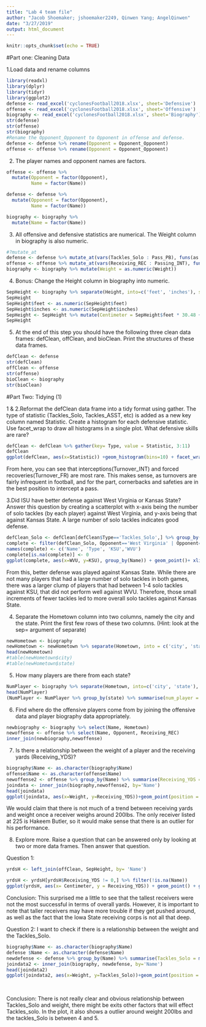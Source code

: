 ```yaml
---
title: "Lab 4 team file"
author: "Jacob Shoemaker; jshoemaker2249, Qinwen Yang; AngelQinwen"
date: "3/27/2019"
output: html_document
---
```


```r
knitr::opts_chunk$set(echo = TRUE)
```

#Part one: Cleaning Data

1.Load data and rename columns
```r
library(readxl)
library(dplyr)
library(tidyr)
library(ggplot2)
defense <- read_excel('cyclonesFootball2018.xlsx', sheet='Defensive')
offense <- read_excel('cyclonesFootball2018.xlsx', sheet='Offensive')
biography <- read_excel('cyclonesFootball2018.xlsx', sheet='Biography')
str(defense)
str(offense)
str(biography)
#Rename the Opponent_Opponent to Opponent in offense and defense.
defense <- defense %>% rename(Opponent = Opponent_Opponent)
offense <- offense %>% rename(Opponent = Opponent_Opponent)
```

2. The player names and opponent names are factors.
```r

offense <- offense %>%
  mutate(Opponent = factor(Opponent),
         Name = factor(Name))

defense <- defense %>%
  mutate(Opponent = factor(Opponent),
         Name = factor(Name))

biography <- biography %>%
  mutate(Name = factor(Name))
```

3. All offensive and defensive statistics are numerical. The Weight column in biography is also numeric.
```r
#?mutate_at
defense <- defense %>% mutate_at(vars(Tackles_Solo : Pass_PB), funs(as.numeric))
offense <- offense %>% mutate_at(vars(Receiving_REC : Passing_INT), funs(as.numeric))
biography <- biography %>% mutate(Weight = as.numeric(Weight))


```
4. Bonus: Change the Height column in biography into numeric. 
```r
SepHeight <- biography %>% separate(Height, into=c('feet', 'inches'), sep = "-")
SepHeight
SepHeight$feet <- as.numeric(SepHeight$feet)
SepHeight$inches <- as.numeric(SepHeight$inches)
SepHeight <- SepHeight %>% mutate(Centimeter = SepHeight$feet * 30.48 + SepHeight$inches * 2.54)
SepHeight
```

5. At the end of this step you should have the following three clean data frames: defClean, offClean, and bioClean. Print the structures of these data frames.
```r
defClean <- defense
str(defClean)
offClean <- offense
str(offense)
bioClean <- biography
str(bioClean)
```

#Part Two: Tidying (1)

1 & 2.Reformat the defClean data frame into a tidy format using gather. The type of statistic (Tackles_Solo, Tackles_ASST, etc) is added as a new key column named Statistic. Create a histogram for each defensive statistic. Use facet_wrap to draw all histograms in a single plot. What defensive skills are rare?
```r
defClean <- defClean %>% gather(key= Type, value = Statistic, 3:11)
defClean
ggplot(defClean, aes(x=Statistic)) +geom_histogram(bins=10) + facet_wrap(~Type) + ylab("Number of players")
```

From here, you can see that interceptions(Turnover_INT) and forced recoveries(Turnover_FR) are most rare. This makes sense, as turnovers are fairly infrequent in football, and for the part, cornerbacks and safeties are in the best position to intercept a pass.


3.Did ISU have better defense against West Virginia or Kansas State? Answer this question by creating a scatterplot with x-axis being the number of solo tackles (by each player) against West Virginia, and y-axis being that against Kansas State. A large number of solo tackles indicates good defense.
```r
defClean_Solo <- defClean[defClean$Type=='Tackles_Solo',] %>% group_by(Name)
complete <- filter(defClean_Solo, Opponent=='West Virginia' | Opponent=='Kansas State')%>% spread(key=Opponent, value=Statistic)
names(complete) <- c('Name', 'Type', 'KSU','WVU')
complete[is.na(complete)] <- 0
ggplot(complete, aes(x=WVU, y=KSU), group_by(Name)) + geom_point()+ xlim(c(0,5))+ylim(c(0,10)) +xlab("Tackles Against WVU") + ylab("Tackles Against KSU") + ggtitle("Solo Tackles Against Kansas State and West Virginia")

```


From this, better defense was played against Kansas State. While there are not many players that had a large number of solo tackles in both games, there was a larger clump of players that had between 1-4 solo tackles against KSU, that did not perform well against WVU. Therefore, those small increments of fewer tackles led to more overall solo tackles against Kansas State.


4. Separate the Hometown column into two columns, namely the city and the state. Print the first few rows of these two columns. (Hint: look at the sep= argument of separate)
```r
newHometown <- biography
newHometown <- newHometown %>% separate(Hometown, into = c('city', 'state'), sep=",") %>% select(city, state)
head(newHometown)
#table(newHometown$city)
#table(newHometown$state)
```

5. How many players are there from each state?
```r
NumPlayer <- biography %>% separate(Hometown, into=c('city', 'state'), sep = ",")  %>% select(Name, state)
head(NumPlayer)
(NumPlayer <- NumPlayer %>% group_by(state) %>% summarise(num_player = n()))
```

6. Find where do the offensive players come from by joining the offensive data and player biography data appropriately.
```r
newbiography <- biography %>% select(Name, Hometown)
newoffense <- offense %>% select(Name, Opponent, Receiving_REC)
inner_join(newbiography,newoffense)
```

7. Is there a relationship between the weight of a player and the receiving yards (Receiving_YDS)?
```r
biography$Name <- as.character(biography$Name) 
offense$Name <- as.character(offense$Name)
newoffense2 <- offense %>% group_by(Name) %>% summarise(Receiving_YDS = mean(Receiving_YDS))
joindata <- inner_join(biography,newoffense2, by='Name')
head(joindata)
ggplot(joindata, aes(x=Weight, y=Receiving_YDS))+geom_point(position = "jitter")+ggtitle("Relationship between the Weight and Receiving_YDS")
```

We would claim that there is not much of a trend between receiving yards and weight once a receiver weighs around 200lbs. The only receiver listed at 225 is Hakeem Butler, so it would make sense that there is an outlier for his performance.

8. Explore more. Raise a question that can be answered only by looking at two or more data frames. Then answer that question.

Question 1:
```r
yrdsH <- left_join(offClean, SepHeight, by= 'Name')

yrdsH <- yrdsH[yrdsH$Receiving_YDS != 0,] %>% filter(!is.na(Name))
ggplot(yrdsH, aes(x= Centimeter, y = Receiving_YDS)) + geom_point() + ggtitle("Height vs. Receiving Yards") + xlab("Height") + ylab("Receiving Yards")
```

Conclusion: This surprised me a little to see that the tallest receivers were not the most successful in terms of overall yards. However, it is important to note that taller receivers may have more trouble if they get pushed around, as well as the fact that the Iowa State receiving corps is not all that deep.

Question 2: I want to check if there is a relationship between the weight and the Tackles_Solo.
```r
biography$Name <- as.character(biography$Name) 
defense $Name <- as.character(defense$Name)
newdefense <- defense %>% group_by(Name) %>% summarise(Tackles_Solo = mean(Tackles_Solo))
joindata2 <- inner_join(biography, newdefense, by='Name')
head(joindata2)
ggplot(joindata2, aes(x=Weight, y=Tackles_Solo))+geom_point(position = "jitter")+ geom_abline(slope = 1, intercept = 0)+ ggtitle("Relationship between the Weight and Tackles_Solo")+xlim(c(175,300))+ylim(c(0,5))
  
  
```


Conclusion: There is not really clear and obvious relationship between Tackles_Solo and weight, there might be exits other factors that will effect Tackles_solo. In the plot, it also shows a outlier around weight 200lbs and the tackles_Solo is between 4 and 5.